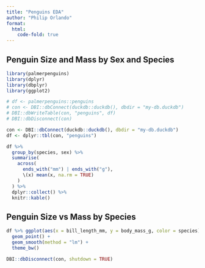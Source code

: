 ```yaml
---
title: "Penguins EDA"
author: "Philip Orlando"
format: 
  html:
    code-fold: true
---
```


## Penguin Size and Mass by Sex and Species

```r
library(palmerpenguins)
library(dplyr)
library(dbplyr)
library(ggplot2)

# df <- palmerpenguins::penguins
# con <- DBI::dbConnect(duckdb::duckdb(), dbdir = "my-db.duckdb")
# DBI::dbWriteTable(con, "penguins", df)
# DBI::dbDisconnect(con)

con <- DBI::dbConnect(duckdb::duckdb(), dbdir = "my-db.duckdb")
df <- dplyr::tbl(con, "penguins")
```

```r
df %>% 
  group_by(species, sex) %>%
  summarise(
    across(
      ends_with("mm") | ends_with("g"),
      \(x) mean(x, na.rm = TRUE)
    )
  ) %>%
  dplyr::collect() %>%
  knitr::kable()
```

## Penguin Size vs Mass by Species

```r
df %>% ggplot(aes(x = bill_length_mm, y = body_mass_g, color = species)) +
  geom_point() +
  geom_smooth(method = "lm") +
  theme_bw()
```

```r
DBI::dbDisconnect(con, shutdown = TRUE)
```
